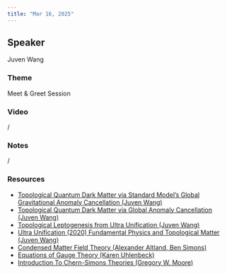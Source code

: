 ```yaml
---
title: "Mar 16, 2025"
---
```


## Speaker

Juven Wang

### Theme
Meet & Greet Session

### Video  
/

### Notes  
/

### Resources 
- [Topological Quantum Dark Matter via Standard Model's Global Gravitational Anomaly Cancellation (Juven Wang)](https://drive.google.com/file/d/19ncCFgOjyOz3Zz_2IfVjSzA7cJDbUcZ2/view?usp=sharing)
- [Topological Quantum Dark Matter via Global Anomaly Cancellation (Juven Wang)](https://drive.google.com/file/d/1Jve2VAXvjlKBolaiAUgPIieKbpjXcG6s/view?usp=sharing)
- [Topological Leptogenesis from Ultra Unification (Juven Wang)](https://drive.google.com/file/d/1CJ34SzptV1dx6Gjv0yyR7HbJUDUC1Tlt/view?usp=sharing)
- [Ultra Unification (2020) Fundamental Physics and Topological Matter (Juven Wang)](https://drive.google.com/file/d/16aLe_DMbu5dhi-xM_VlteyNYSpYyd-Lw/view?usp=sharing)
- [Condensed Matter Field Theory (Alexander Altland, Ben Simons)](https://drive.google.com/file/d/130V9yB_bLal0bh_XwIStbQnB7Ssoolv7/view?usp=sharing)
- [Equations of Gauge Theory (Karen Uhlenbeck)](https://drive.google.com/file/d/1g_aqziRa4p6x5BNmCV6NkgeYRq3LnjHQ/view?usp=sharing)
- [Introduction To Chern-Simons Theories (Gregory W. Moore)](https://drive.google.com/file/d/1v9ZIn-3jXiVChZRniY3crYBzeL1-QL4I/view?usp=sharing)